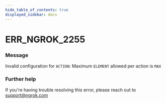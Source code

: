 ```yaml
---
hide_table_of_contents: true
displayed_sidebar: docs
---
```



# ERR_NGROK_2255

### Message

Invalid configuration for `ACTION`: Maximum `ELEMENT` allowed per action is `MAX`

<ErrorDetails error="err_ngrok_2255" />

### Further help

If you're having trouble resolving this error, please reach out to [support@ngrok.com](mailto:support@ngrok.com?subject=Help%20with%20ERR_NGROK_2255)

